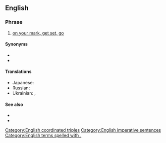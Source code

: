 ==English==

===Phrase===
{{head|en|phrase}}

# {{lb|en|sports}} [[on your mark, get set, go]]

====Synonyms====
* {{l|en|on your mark, get set, go}}
* {{l|en|ready, steady, go}}

====Translations====
{{trans-see|on your mark, get set, go}}
{{trans-top|three-command start for any action or contest}}
* Japanese: {{t|ja|せえの|tr=sēno}}
* Russian: {{t|ru|раз, два, три|tr=raz, dva, tri}}
* Ukrainian: {{t|uk|на старт, увага, руш!}} {{qualifier|official, formal}}, {{t|uk|раз, два, три, почали}}
{{trans-bottom}}

====See also====
* {{l|en|lights, camera, action}}
* {{l|en|ready, aim, fire}}

[[Category:English coordinated triples]]
[[Category:English imperative sentences]]
[[Category:English terms spelled with ,]]